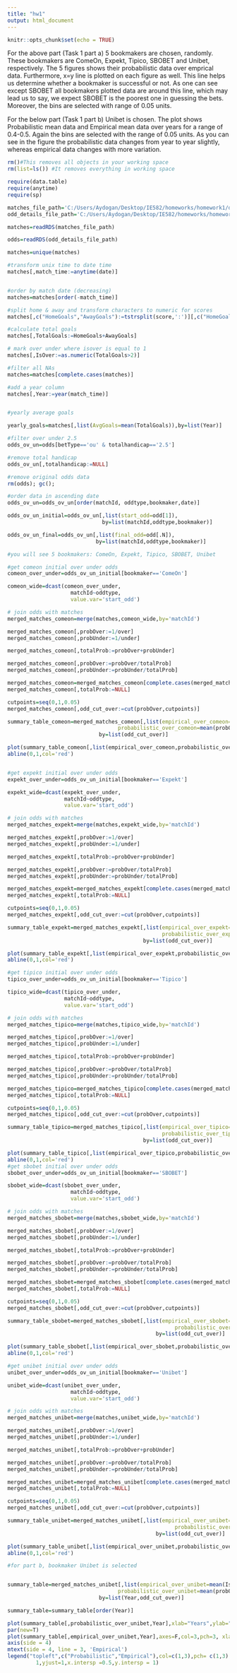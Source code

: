 ---
title: "hw1"
output: html_document
---

```{r setup, include=FALSE}
knitr::opts_chunk$set(echo = TRUE)
```
For the above part (Task 1 part a) 5 bookmakers are chosen, randomly. These bookmakers are ComeOn, Expekt, Tipico, SBOBET and Unibet, respectively. The 5 figures shows their probabilistic data over emprical data.
Furthermore, x=y line is plotted on each figure as well. This line helps us determine whether a bookmaker is successful or not. As one can see except SBOBET all bookmakers plotted data are around this line, which may lead us to say, we expect SBOBET is the poorest one in guessing the bets. Moreover, the bins are selected with range of 0.05 units.


For the below part (Task 1 part b) Unibet is chosen. The plot shows Probabilistic mean data and Empirical mean data over years for a range of 0.4-0.5. Again the bins are selected with the range of 0.05 units. As you can see in the figure the probabilistic data changes from year to year slightly, whereas empirical data changes with more variation.

```{r goksininbutunkodu, echo=FALSE, eval=TRUE}
rm()#This removes all objects in your working space
rm(list=ls()) #It removes everything in working space

require(data.table)
require(anytime)
require(sp)

matches_file_path='C:/Users/Aydogan/Desktop/IE582/homeworks/homework1/data/matches.rds'
odd_details_file_path='C:/Users/Aydogan/Desktop/IE582/homeworks/homework1/data/odd_detail.rds'

matches=readRDS(matches_file_path)

odds=readRDS(odd_details_file_path)

matches=unique(matches)

#transform unix time to date time
matches[,match_time:=anytime(date)]


#order by match date (decreasing)
matches=matches[order(-match_time)]

#split home & away and transform characters to numeric for scores
matches[,c("HomeGoals","AwayGoals"):=tstrsplit(score,':')][,c("HomeGoals", "AwayGoals"):=list(as.numeric(HomeGoals), as.numeric(AwayGoals))]

#calculate total goals
matches[,TotalGoals:=HomeGoals+AwayGoals]

# mark over under where isover is equal to 1
matches[,IsOver:=as.numeric(TotalGoals>2)]

#filter all NAs
matches=matches[complete.cases(matches)]

#add a year column
matches[,Year:=year(match_time)]


#yearly average goals

yearly_goals=matches[,list(AvgGoals=mean(TotalGoals)),by=list(Year)]

#filter over under 2.5
odds_ov_un=odds[betType=='ou' & totalhandicap=='2.5']

#remove total handicap
odds_ov_un[,totalhandicap:=NULL]

#remove original odds data
rm(odds); gc();

#order data in ascending date
odds_ov_un=odds_ov_un[order(matchId, oddtype,bookmaker,date)]

odds_ov_un_initial=odds_ov_un[,list(start_odd=odd[1]),
                              by=list(matchId,oddtype,bookmaker)]

odds_ov_un_final=odds_ov_un[,list(final_odd=odd[.N]),
                            by=list(matchId,oddtype,bookmaker)]

#you will see 5 bookmakers: ComeOn, Expekt, Tipico, SBOBET, Unibet

#get comeon initial over under odds
comeon_over_under=odds_ov_un_initial[bookmaker=='ComeOn']

comeon_wide=dcast(comeon_over_under,
                    matchId~oddtype,
                    value.var='start_odd')

# join odds with matches
merged_matches_comeon=merge(matches,comeon_wide,by='matchId')

merged_matches_comeon[,probOver:=1/over]
merged_matches_comeon[,probUnder:=1/under]

merged_matches_comeon[,totalProb:=probOver+probUnder]

merged_matches_comeon[,probOver:=probOver/totalProb]
merged_matches_comeon[,probUnder:=probUnder/totalProb]

merged_matches_comeon=merged_matches_comeon[complete.cases(merged_matches_comeon)]
merged_matches_comeon[,totalProb:=NULL]

cutpoints=seq(0,1,0.05)
merged_matches_comeon[,odd_cut_over:=cut(probOver,cutpoints)]

summary_table_comeon=merged_matches_comeon[,list(empirical_over_comeon=mean(IsOver),
                                   probabilistic_over_comeon=mean(probOver),.N),
                             by=list(odd_cut_over)]

plot(summary_table_comeon[,list(empirical_over_comeon,probabilistic_over_comeon)],cex=4, main="ComeOn", xlab="Empirical Over", ylab="Probabilistic Over")
abline(0,1,col='red')


#get expekt initial over under odds
expekt_over_under=odds_ov_un_initial[bookmaker=='Expekt']

expekt_wide=dcast(expekt_over_under,
                  matchId~oddtype,
                  value.var='start_odd')

# join odds with matches
merged_matches_expekt=merge(matches,expekt_wide,by='matchId')

merged_matches_expekt[,probOver:=1/over]
merged_matches_expekt[,probUnder:=1/under]

merged_matches_expekt[,totalProb:=probOver+probUnder]

merged_matches_expekt[,probOver:=probOver/totalProb]
merged_matches_expekt[,probUnder:=probUnder/totalProb]

merged_matches_expekt=merged_matches_expekt[complete.cases(merged_matches_expekt)]
merged_matches_expekt[,totalProb:=NULL]

cutpoints=seq(0,1,0.05)
merged_matches_expekt[,odd_cut_over:=cut(probOver,cutpoints)]

summary_table_expekt=merged_matches_expekt[,list(empirical_over_expekt=mean(IsOver),
                                                 probabilistic_over_expekt=mean(probOver),.N),
                                           by=list(odd_cut_over)]

plot(summary_table_expekt[,list(empirical_over_expekt,probabilistic_over_expekt)],cex=4, main="Expekt", xlab="Empirical Over", ylab="Probabilistic Over")
abline(0,1,col='red')

#get tipico initial over under odds
tipico_over_under=odds_ov_un_initial[bookmaker=='Tipico']

tipico_wide=dcast(tipico_over_under,
                  matchId~oddtype,
                  value.var='start_odd')

# join odds with matches
merged_matches_tipico=merge(matches,tipico_wide,by='matchId')

merged_matches_tipico[,probOver:=1/over]
merged_matches_tipico[,probUnder:=1/under]

merged_matches_tipico[,totalProb:=probOver+probUnder]

merged_matches_tipico[,probOver:=probOver/totalProb]
merged_matches_tipico[,probUnder:=probUnder/totalProb]

merged_matches_tipico=merged_matches_tipico[complete.cases(merged_matches_tipico)]
merged_matches_tipico[,totalProb:=NULL]

cutpoints=seq(0,1,0.05)
merged_matches_tipico[,odd_cut_over:=cut(probOver,cutpoints)]

summary_table_tipico=merged_matches_tipico[,list(empirical_over_tipico=mean(IsOver),
                                                 probabilistic_over_tipico=mean(probOver),.N),
                                           by=list(odd_cut_over)]

plot(summary_table_tipico[,list(empirical_over_tipico,probabilistic_over_tipico)],cex=4, main="Tipico", xlab="Empirical Over", ylab="Probabilistic Over")
abline(0,1,col='red')
#get sbobet initial over under odds
sbobet_over_under=odds_ov_un_initial[bookmaker=='SBOBET']

sbobet_wide=dcast(sbobet_over_under,
                    matchId~oddtype,
                    value.var='start_odd')

# join odds with matches
merged_matches_sbobet=merge(matches,sbobet_wide,by='matchId')

merged_matches_sbobet[,probOver:=1/over]
merged_matches_sbobet[,probUnder:=1/under]

merged_matches_sbobet[,totalProb:=probOver+probUnder]

merged_matches_sbobet[,probOver:=probOver/totalProb]
merged_matches_sbobet[,probUnder:=probUnder/totalProb]

merged_matches_sbobet=merged_matches_sbobet[complete.cases(merged_matches_sbobet)]
merged_matches_sbobet[,totalProb:=NULL]

cutpoints=seq(0,1,0.05)
merged_matches_sbobet[,odd_cut_over:=cut(probOver,cutpoints)]

summary_table_sbobet=merged_matches_sbobet[,list(empirical_over_sbobet=mean(IsOver),
                                                     probabilistic_over_sbobet=mean(probOver),.N),
                                               by=list(odd_cut_over)]

plot(summary_table_sbobet[,list(empirical_over_sbobet,probabilistic_over_sbobet)],cex=4, main="SBOBET", xlab="Empirical Over", ylab="Probabilistic Over")
abline(0,1,col='red')

#get unibet initial over under odds
unibet_over_under=odds_ov_un_initial[bookmaker=='Unibet']

unibet_wide=dcast(unibet_over_under,
                    matchId~oddtype,
                    value.var='start_odd')

# join odds with matches
merged_matches_unibet=merge(matches,unibet_wide,by='matchId')

merged_matches_unibet[,probOver:=1/over]
merged_matches_unibet[,probUnder:=1/under]

merged_matches_unibet[,totalProb:=probOver+probUnder]

merged_matches_unibet[,probOver:=probOver/totalProb]
merged_matches_unibet[,probUnder:=probUnder/totalProb]

merged_matches_unibet=merged_matches_unibet[complete.cases(merged_matches_unibet)]
merged_matches_unibet[,totalProb:=NULL]

cutpoints=seq(0,1,0.05)
merged_matches_unibet[,odd_cut_over:=cut(probOver,cutpoints)]

summary_table_unibet=merged_matches_unibet[,list(empirical_over_unibet=mean(IsOver),
                                                     probabilistic_over_unibet=mean(probOver),.N),
                                               by=list(odd_cut_over)]

plot(summary_table_unibet[,list(empirical_over_unibet,probabilistic_over_unibet)],cex=4, main="Unibet", xlab="Empirical Over", ylab="Probabilistic Over")
abline(0,1,col='red')

#for part b, bookmaker Unibet is selected


summary_table=merged_matches_unibet[,list(empirical_over_unibet=mean(IsOver),
                                   probabilistic_over_unibet=mean(probOver),.N),
                             by=list(Year,odd_cut_over)]

summary_table=summary_table[order(Year)]

plot(summary_table[,probabilistic_over_unibet,Year],xlab="Years",ylab="Probabilistic", main="Unibet Comparison of Probabilistic and Empirical over Years",ylim=c(0.4,0.5), col="blue")
par(new=T)
plot(summary_table[,empirical_over_unibet,Year],axes=F,col=3,pch=3, xlab=NA, ylab=NA, ylim=c(0.4,0.5))
axis(side = 4)
mtext(side = 4, line = 3, 'Empirical')
legend("topleft",c("Probabilistic","Empirical"),col=c(1,3),pch= c(1,3),bty = "o", xjust =
         1,yjust=1,x.intersp =0.5,y.intersp = 1)


```
